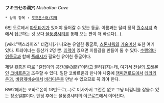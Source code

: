 '''フキヨセの洞穴''' ''Mistralton Cave''

 * 상위 항목 : [[포켓몬스터/지역]]

6번 도로에서 [[파도타기]]가 있어야 들어갈 수 있는 동굴. 이름과는 달리 정작 [[궐수시티]] 측에서 접근하는 것 보다 [[물풍경시티]]를 통해 오는 편이 더 빠르다(…).

[wiki:"액스라이즈" 터검니]가 나오는 유일한 동굴로, [[스톤샤워]]의 [[기술머신]] 또한 여기 있다. 트레이너는 등산가 2명 뿐. [[괴력]]이 있으면 지름길을 만들어 둘 수 있다. [[수행의바위동굴]]과 함께 [[플래시]]가 필요한 유이한 동굴이다.

제일 윗층은 따로 "길잡이의 공간(導の間)"이라고 불리워지는데, 여기서 [[전설의 포켓몬]]인 [[코바르온]]과 조우할 수 있다. 일단 코바르온과 만나야 나중에 [[챔피언로드]]에서 [[테라키온]]과, [[바람개비숲]]에서 [[비리디온]]을 만날 수 있으므로 꼭 와야 한다.

BW2에서는 코바르온이 13번도로(…)로 이사가서 그런건 없고 그냥 터검니를 잡을수 있는 장소일뿐이다. 엔딩 후에는 물풍경시티의 야콘로드에서 이어진다.
